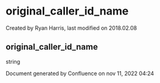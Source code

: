 
# original_caller_id_name 

 Created by  Ryan Harris, last modified on 2018.02.08

## original_caller_id_name

string

Document generated by Confluence on nov 11, 2022 04:24
